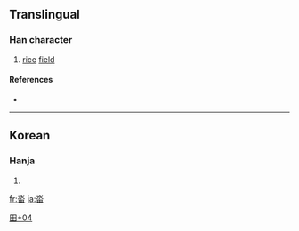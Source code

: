 ==Translingual==

===Han character===
{{Han char|rn=102|rad=田|as=04|sn=9|four=|canj=水田 (EW), X水田 (XEW)｜ids=⿱[[水]][[田]]}}

# [[rice]] [[field]]

====References====
* {{Han ref|kx=0760.341|dkj=|dj=1170.170|hdz=42533.061|uh=7553|ud=30035|bh=|bd=}}

----

==Korean==

===Hanja===
{{ko-hanja|hangeul=[[답]]|eumhun=논|rv=dap|mr=tap|y=tap}}

# {{defn|Korean}}

[[Category:Korean-only CJKV Characters|田+04]]

[[fr:畓]]
[[ja:畓]]